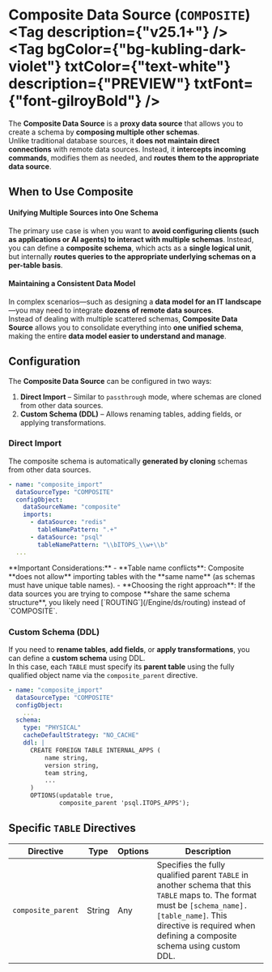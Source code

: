 
# Composite Data Source (`COMPOSITE`) <Tag description={"v25.1+"} /> <Tag bgColor={"bg-kubling-dark-violet"} txtColor={"text-white"} description={"PREVIEW"} txtFont={"font-gilroyBold"} />

The **Composite Data Source** is a **proxy data source** that allows you to create a schema by **composing multiple other schemas**.  
Unlike traditional database sources, it **does not maintain direct connections** with remote data sources. Instead, it **intercepts incoming commands**, modifies them as needed, and **routes them to the appropriate data source**.

## When to Use Composite

#### **Unifying Multiple Sources into One Schema**
The primary use case is when you want to **avoid configuring clients (such as applications or AI agents) to interact with multiple schemas**. Instead, you can define a **composite schema**, which acts as a **single logical unit**, but internally **routes queries to the appropriate underlying schemas on a per-table basis**.

#### **Maintaining a Consistent Data Model**
In complex scenarios—such as designing a **data model for an IT landscape**—you may need to integrate **dozens of remote data sources**.  
Instead of dealing with multiple scattered schemas, **Composite Data Source** allows you to consolidate everything into **one unified schema**, making the entire **data model easier to understand and manage**.

## Configuration

The **Composite Data Source** can be configured in two ways:
1. **Direct Import** – Similar to `passthrough` mode, where schemas are cloned from other data sources.
2. **Custom Schema (DDL)** – Allows renaming tables, adding fields, or applying transformations.

### **Direct Import**
The composite schema is automatically **generated by cloning** schemas from other data sources.

```yaml
- name: "composite_import"
  dataSourceType: "COMPOSITE"
  configObject:
    dataSourceName: "composite"
    imports:
      - dataSource: "redis"
        tableNamePattern: ".+"
      - dataSource: "psql"
        tableNamePattern: "\\bITOPS_\\w+\\b"
  ...      
```

<Callout type="warning">
  **Important Considerations:**
  - **Table name conflicts**: Composite **does not allow** importing tables with the **same name** (as schemas must have unique table names).
  - **Choosing the right approach**: If the data sources you are trying to compose **share the same schema structure**, you likely need [`ROUTING`](/Engine/ds/routing) instead of `COMPOSITE`.
</Callout>

### **Custom Schema (DDL)**

If you need to **rename tables**, **add fields**, or **apply transformations**, you can define a **custom schema** using DDL.  
In this case, each `TABLE` must specify its **parent table** using the fully qualified object name via the `composite_parent` directive.

```yaml
- name: "composite_import"
  dataSourceType: "COMPOSITE"
  configObject:    
    ...
  schema:
    type: "PHYSICAL"
    cacheDefaultStrategy: "NO_CACHE"
    ddl: |
      CREATE FOREIGN TABLE INTERNAL_APPS (
          name string,
          version string,
          team string,
          ...
      )
      OPTIONS(updatable true,
              composite_parent 'psql.ITOPS_APPS');
```

## Specific `TABLE` Directives

| Directive           | Type   | Options | Description                                                                 |
|---------------------|--------|---------|-----------------------------------------------------------------------------|
| `composite_parent` | String | Any     | Specifies the fully qualified parent `TABLE` in another schema that this `TABLE` maps to. The format must be `[schema_name].[table_name]`. This directive is required when defining a composite schema using custom DDL. |
